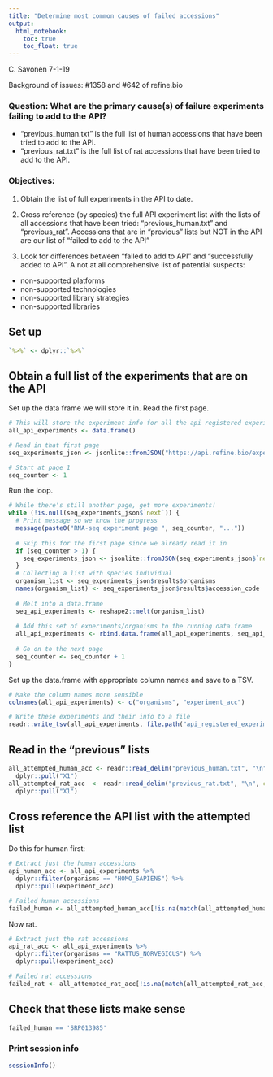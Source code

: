```yaml
---
title: "Determine most common causes of failed accessions" 
output:   
  html_notebook: 
    toc: true
    toc_float: true
---
```


C. Savonen 7-1-19

Background of issues: #1358 and #642 of refine.bio 

### Question: What are the primary cause(s) of failure experiments failing to add to the API?

- "previous_human.txt" is the full list of human accessions that have been tried to add to the API. 
- "previous_rat.txt" is the full list of rat accessions that have been tried to add to the API. 

### Objectives: 

1) Obtain the list of full experiments in the API to date. 

2) Cross reference (by species) the full API experiment list with the lists of all accessions that have been tried: "previous_human.txt" and "previous_rat". Accessions that are in "previous" lists but NOT in the API are our list of "failed to add to the API"

3) Look for differences between "failed to add to API" and "successfully added to API". 
A not at all comprehensive list of potential suspects: 
* non-supported platforms
* non-supported technologies
* non-supported library strategies
* non-supported libraries

## Set up 

```r
`%>%` <- dplyr::`%>%`
```

## Obtain a full list of the experiments that are on the API

Set up the data frame we will store it in. 
Read the first page.

```r
# This will store the experiment info for all the api registered experiments
all_api_experiments <- data.frame()

# Read in that first page
seq_experiments_json <- jsonlite::fromJSON("https://api.refine.bio/experiments/")

# Start at page 1
seq_counter <- 1
```

Run the loop. 

```r
# While there's still another page, get more experiments!
while (!is.null(seq_experiments_json$`next`)) {
  # Print message so we know the progress
  message(paste0("RNA-seq experiment page ", seq_counter, "..."))
  
  # Skip this for the first page since we already read it in
  if (seq_counter > 1) {
    seq_experiments_json <- jsonlite::fromJSON(seq_experiments_json$`next`)
  }
  # Collecting a list with species individual
  organism_list <- seq_experiments_json$results$organisms
  names(organism_list) <- seq_experiments_json$results$accession_code
  
  # Melt into a data.frame
  seq_api_experiments <- reshape2::melt(organism_list)
  
  # Add this set of experiments/organisms to the running data.frame
  all_api_experiments <- rbind.data.frame(all_api_experiments, seq_api_experiments)
  
  # Go on to the next page
  seq_counter <- seq_counter + 1 
}
```

Set up the data.frame with appropriate column names and save to a TSV.

```r
# Make the column names more sensible
colnames(all_api_experiments) <- c("organisms", "experiment_acc")

# Write these experiments and their info to a file
readr::write_tsv(all_api_experiments, file.path("api_registered_experiments.tsv"))
```
  
## Read in the "previous" lists 
  
```r
all_attempted_human_acc <- readr::read_delim("previous_human.txt", "\n", col_names = FALSE) %>%
  dplyr::pull("X1")
all_attempted_rat_acc  <- readr::read_delim("previous_rat.txt", "\n", col_names = FALSE) %>%
  dplyr::pull("X1")
```

## Cross reference the API list with the attempted list

Do this for human first: 

```r
# Extract just the human accessions
api_human_acc <- all_api_experiments %>% 
  dplyr::filter(organisms == "HOMO_SAPIENS") %>%
  dplyr::pull(experiment_acc)

# Failed human accessions
failed_human <- all_attempted_human_acc[!is.na(match(all_attempted_human_acc, api_human_acc))]
```

Now rat.

```r
# Extract just the rat accessions
api_rat_acc <- all_api_experiments %>% 
  dplyr::filter(organisms == "RATTUS_NORVEGICUS") %>%
  dplyr::pull(experiment_acc)

# Failed rat accessions
failed_rat <- all_attempted_rat_acc[!is.na(match(all_attempted_rat_acc, api_rat_acc))]
```

## Check that these lists make sense

```r
failed_human == 'SRP013985'
```

### Print session info

```r
sessionInfo()
```
